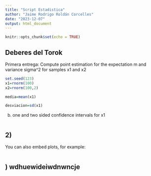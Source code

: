 ---
title: "Script Estadistica"
author: "Jaime Rodrigo Roldán Corcelles"
date: "2023-12-07"
output: html_document
---

```{r setup, include=FALSE}
knitr::opts_chunk$set(echo = TRUE)
```

## Deberes del Torok

Primera entrega:
Compute point estimation for the expectation m and variance sigma^2 for samples x1 and x2
```{r}
set.seed(123)
x1=rnorm(100)
x2=rnorm(100,2)

media=mean(x1)

desviacion=sd(x1)


```
b) one and two sided confidence intervals for x1
```{r}

```


## 2) 

You can also embed plots, for example:

```{r}

```

## ) wdhuewideiwdnwncje
```{r}

```



